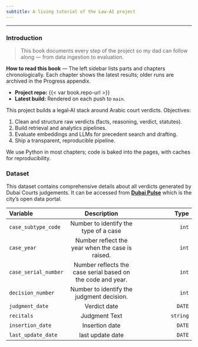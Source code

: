 ```yaml
---
subtitle: A living tutorial of the Law‑AI project
---
```


<hr>

### Introduction {.unnumbered}

> This book documents every step of the project so my dad can follow along — from data ingestion to evaluation.

::: callout-tip
**How to read this book** — The left sidebar lists parts and chapters chronologically. Each chapter shows the latest results; older runs are archived in the Progress appendix.
:::

- **Project repo:** {{< var book.repo-url >}}
- **Latest build:** Rendered on each push to `main`.

This project builds a legal‑AI stack around Arabic court verdicts. Objectives:

1. Clean and structure raw verdicts (facts, reasoning, verdict, statutes).
2. Build retrieval and analytics pipelines.
3. Evaluate embeddings and LLMs for precedent search and drafting.
4. Ship a transparent, reproducible pipeline.

We use Python in most chapters; code is baked into the pages, with caches for reproducibility.

### Dataset

This dataset contains comprehensive details about all verdicts generated by Dubai Courts judgements. It can be accessed from __[Dubai Pulse](https://www.dubaipulse.gov.ae/organisation/dubai-courts/service/courts-records?)__ which is the city's open data portal.

| **Variable** | **Description** | **Type** |
|:---|:---:|---:|
|  `case_subtype_code` | Number to identify the type of a case | `int` |
| `case_year` | Number reflect the year when the case is raised. | `int` |
| `case_serial_number` | Number reflects the case serial based on the code and year. | `int` |
| `decision_number` | Number to identify the judgment decision. | `int` |
| `judgment_date` | Verdict date | `DATE` |
| `recitals` | Judgment Text | `string` |
| `insertion_date` | Insertion date | `DATE` |
| `last_update_date` | last update date | `DATE` |

